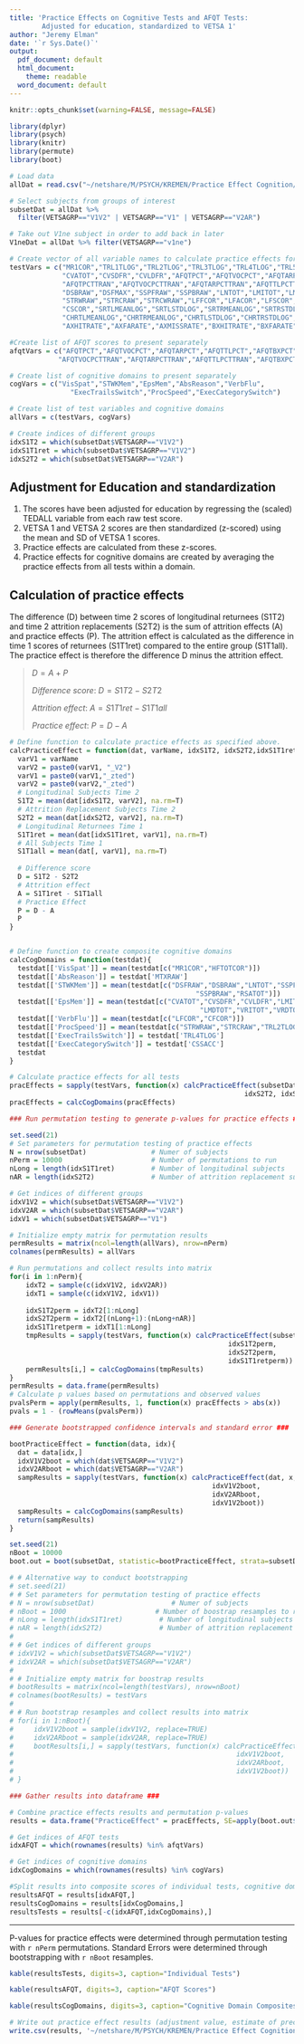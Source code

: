 ```yaml
---
title: 'Practice Effects on Cognitive Tests and AFQT Tests: 
        Adjusted for education, standardized to VETSA 1'
author: "Jeremy Elman"
date: '`r Sys.Date()`'
output:
  pdf_document: default
  html_document:
    theme: readable
  word_document: default
---
```


```r
knitr::opts_chunk$set(warning=FALSE, message=FALSE)
```

```r
library(dplyr)
library(psych)
library(knitr)
library(permute)
library(boot)
```

```r
# Load data
allDat = read.csv("~/netshare/M/PSYCH/KREMEN/Practice Effect Cognition/data/V1V2_CogData_TEDALLAdj_Z.csv")

# Select subjects from groups of interest
subsetDat = allDat %>%
  filter(VETSAGRP=="V1V2" | VETSAGRP=="V1" | VETSAGRP=="V2AR")

# Take out V1ne subject in order to add back in later
V1neDat = allDat %>% filter(VETSAGRP=="v1ne")

# Create vector of all variable names to calculate practice effects for
testVars = c("MR1COR","TRL1TLOG","TRL2TLOG","TRL3TLOG","TRL4TLOG","TRL5TLOG","CSSACC","MTXRAW","CVA1RAW",
             "CVATOT","CVSDFR","CVLDFR","AFQTPCT","AFQTVOCPCT","AFQTARPCT","AFQTTLPCT","AFQTBXPCT",
             "AFQTPCTTRAN","AFQTVOCPCTTRAN","AFQTARPCTTRAN","AFQTTLPCTTRAN","AFQTBXPCTTRAN","DSFRAW",
             "DSBRAW","DSFMAX","SSPFRAW","SSPBRAW","LNTOT","LMITOT","LMDTOT","VRITOT","VRDTOT","VRCTOT","HFTOTCOR",
             "STRWRAW","STRCRAW","STRCWRAW","LFFCOR","LFACOR","LFSCOR","LFCOR","CFANCOR","CFBNCOR","CFCOR",
             "CSCOR","SRTLMEANLOG","SRTLSTDLOG","SRTRMEANLOG","SRTRSTDLOG","SRTGMEANLOG","SRTGSTDLOG",
             "CHRTLMEANLOG","CHRTRMEANLOG","CHRTLSTDLOG","CHRTRSTDLOG","CHRTGMEANLOG","CHRTGSTDLOG","RSATOT",
             "AXHITRATE","AXFARATE","AXMISSRATE","BXHITRATE","BXFARATE","BXMISSRATE","CPTDPRIME")

#Create list of AFQT scores to present separately
afqtVars = c("AFQTPCT","AFQTVOCPCT","AFQTARPCT","AFQTTLPCT","AFQTBXPCT","AFQTPCTTRAN",
            "AFQTVOCPCTTRAN","AFQTARPCTTRAN","AFQTTLPCTTRAN","AFQTBXPCTTRAN")

# Create list of cognitive domains to present separately
cogVars = c("VisSpat","STWKMem","EpsMem","AbsReason","VerbFlu",
               "ExecTrailsSwitch","ProcSpeed","ExecCategorySwitch")

# Create list of test variables and cognitive domains
allVars = c(testVars, cogVars)

# Create indices of different groups
idxS1T2 = which(subsetDat$VETSAGRP=="V1V2")
idxS1T1ret = which(subsetDat$VETSAGRP=="V1V2")
idxS2T2 = which(subsetDat$VETSAGRP=="V2AR")
```

## Adjustment for Education and standardization

1. The scores have been adjusted for education by regressing the (scaled) TEDALL variable from each raw test score. 
2. VETSA 1 and VETSA 2 scores are then standardized (z-scored) using the mean and SD of VETSA 1 scores. 
3. Practice effects are calculated from these z-scores.
4. Practice effects for cognitive domains are created by averaging the practice effects from all tests within a domain.


## Calculation of practice effects  

The difference (D) between time 2 scores of longitudinal returnees (S1T2) and time 2 attrition replacements (S2T2) is the sum of attrition effects (A) and practice effects (P). The attrition effect is calculated as the difference in time 1 scores of returnees (S1T1ret) compared to the entire group (S1T1all). The practice effect is therefore the difference D minus the attrition effect.


> $D = A + P$  
> 
> *Difference score*:
> $D = S1T2 - S2T2$  
>  
> *Attrition effect*:
> $A = S1T1ret - S1T1all$  
> 
> *Practice effect*:
> $P = D - A$  


```r
# Define function to calculate practice effects as specified above.
calcPracticeEffect = function(dat, varName, idxS1T2, idxS2T2,idxS1T1ret){
  varV1 = varName
  varV2 = paste0(varV1, "_V2")
  varV1 = paste0(varV1,"_zted")
  varV2 = paste0(varV2,"_zted")
  # Longitudinal Subjects Time 2
  S1T2 = mean(dat[idxS1T2, varV2], na.rm=T)
  # Attrition Replacement Subjects Time 2
  S2T2 = mean(dat[idxS2T2, varV2], na.rm=T)
  # Longitudinal Returnees Time 1
  S1T1ret = mean(dat[idxS1T1ret, varV1], na.rm=T)
  # All Subjects Time 1
  S1T1all = mean(dat[, varV1], na.rm=T)
  
  # Difference score
  D = S1T2 - S2T2
  # Attrition effect
  A = S1T1ret - S1T1all
  # Practice Effect
  P = D - A
  P
}


# Define function to create composite cognitive domains 
calcCogDomains = function(testdat){
  testdat[['VisSpat']] = mean(testdat[c("MR1COR","HFTOTCOR")])
  testdat[['AbsReason']] = testdat['MTXRAW']
  testdat[['STWKMem']] = mean(testdat[c("DSFRAW","DSBRAW","LNTOT","SSPFRAW",
                                              "SSPBRAW","RSATOT")])
  testdat[['EpsMem']] = mean(testdat[c("CVATOT","CVSDFR","CVLDFR","LMITOT",
                                               "LMDTOT","VRITOT","VRDTOT")])
  testdat[['VerbFlu']] = mean(testdat[c("LFCOR","CFCOR")])
  testdat[['ProcSpeed']] = mean(testdat[c("STRWRAW","STRCRAW","TRL2TLOG","TRL3TLOG")])
  testdat[['ExecTrailsSwitch']] = testdat['TRL4TLOG']
  testdat[['ExecCategorySwitch']] = testdat['CSSACC']
  testdat
}
```


```r
# Calculate practice effects for all tests
pracEffects = sapply(testVars, function(x) calcPracticeEffect(subsetDat, x, idxS1T2,
                                                          idxS2T2, idxS1T1ret))
pracEffects = calcCogDomains(pracEffects)
```


```r
### Run permutation testing to generate p-values for practice effects ###

set.seed(21)
# Set parameters for permutation testing of practice effects
N = nrow(subsetDat)                # Numer of subjects
nPerm = 10000                      # Number of permutations to run
nLong = length(idxS1T1ret)         # Number of longitudinal subjects
nAR = length(idxS2T2)              # Number of attrition replacement subjects

# Get indices of different groups
idxV1V2 = which(subsetDat$VETSAGRP=="V1V2")
idxV2AR = which(subsetDat$VETSAGRP=="V2AR")
idxV1 = which(subsetDat$VETSAGRP=="V1")

# Initialize empty matrix for permutation results
permResults = matrix(ncol=length(allVars), nrow=nPerm)
colnames(permResults) = allVars

# Run permutations and collect results into matrix
for(i in 1:nPerm){
    idxT2 = sample(c(idxV1V2, idxV2AR))
    idxT1 = sample(c(idxV1V2, idxV1))
    
    idxS1T2perm = idxT2[1:nLong]
    idxS2T2perm = idxT2[(nLong+1):(nLong+nAR)]
    idxS1T1retperm = idxT1[1:nLong]
    tmpResults = sapply(testVars, function(x) calcPracticeEffect(subsetDat, x, 
                                                      idxS1T2perm,
                                                      idxS2T2perm,
                                                      idxS1T1retperm))
    permResults[i,] = calcCogDomains(tmpResults)
}
permResults = data.frame(permResults)
# Calculate p values based on permutations and observed values
pvalsPerm = apply(permResults, 1, function(x) pracEffects > abs(x))
pvals = 1 - (rowMeans(pvalsPerm))
```

```r
### Generate bootstrapped confidence intervals and standard error ###

bootPracticeEffect = function(data, idx){
  dat = data[idx,]
  idxV1V2boot = which(dat$VETSAGRP=="V1V2")
  idxV2ARboot = which(dat$VETSAGRP=="V2AR")
  sampResults = sapply(testVars, function(x) calcPracticeEffect(dat, x, 
                                                  idxV1V2boot,
                                                  idxV2ARboot,
                                                  idxV1V2boot))
  sampResults = calcCogDomains(sampResults)
  return(sampResults)
}

set.seed(21)
nBoot = 10000
boot.out = boot(subsetDat, statistic=bootPracticeEffect, strata=subsetDat$VETSAGRP, R=nBoot)

# # Alternative way to conduct bootstrapping
# set.seed(21)
# # Set parameters for permutation testing of practice effects
# N = nrow(subsetDat)                   # Numer of subjects
# nBoot = 1000                      # Number of boostrap resamples to run
# nLong = length(idxS1T1ret)         # Number of longitudinal subjects
# nAR = length(idxS2T2)              # Number of attrition replacement subjects
# 
# # Get indices of different groups
# idxV1V2 = which(subsetDat$VETSAGRP=="V1V2")
# idxV2AR = which(subsetDat$VETSAGRP=="V2AR")
# 
# # Initialize empty matrix for boostrap results
# bootResults = matrix(ncol=length(testVars), nrow=nBoot)
# colnames(bootResults) = testVars
# 
# # Run bootstrap resamples and collect results into matrix
# for(i in 1:nBoot){
#     idxV1V2boot = sample(idxV1V2, replace=TRUE)
#     idxV2ARboot = sample(idxV2AR, replace=TRUE)
#     bootResults[i,] = sapply(testVars, function(x) calcPracticeEffect(subsetDat, x, 
#                                                       idxV1V2boot,
#                                                       idxV2ARboot,
#                                                       idxV1V2boot))
# }
```


```r
### Gather results into dataframe ###

# Combine practice effects results and permutation p-values
results = data.frame("PracticeEffect" = pracEffects, SE=apply(boot.out$t, 2, sd), "P" = pvals)

# Get indices of AFQT tests
idxAFQT = which(rownames(results) %in% afqtVars)

# Get indices of cognitive domains
idxCogDomains = which(rownames(results) %in% cogVars)

#Split results into composite scores of individual tests, cognitive domains, and AFQT.
resultsAFQT = results[idxAFQT,]
resultsCogDomains = results[idxCogDomains,]
resultsTests = results[-c(idxAFQT,idxCogDomains),]
```

--------------------------------------

P-values for practice effects were determined through permutation testing with `r nPerm` permutations. 
Standard Errors were determined through bootstrapping with `r nBoot` resamples.


```r
kable(resultsTests, digits=3, caption="Individual Tests")
```


```r
kable(resultsAFQT, digits=3, caption="AFQT Scores")
```

```r
kable(resultsCogDomains, digits=3, caption="Cognitive Domain Composites")
```


```r
# Write out practice effect results (adjustment value, estimate of precision, and p value)
write.csv(results, '~/netshare/M/PSYCH/KREMEN/Practice Effect Cognition/results/PracEffectValues_TEDALLAdj_Z.csv')
```



